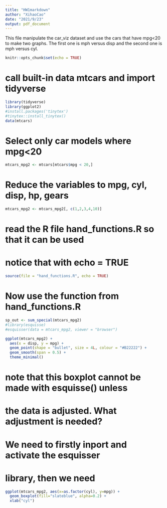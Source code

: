 ```yaml
---
title: "HW1markdown"
author: "XihaoCao"
date: "2021/9/23"
output: pdf_document
---
```

This file manipulate the car_viz dataset and use the cars that have mpg<20 to make two graphs. The first one is mph versus disp and the second one is mph versus cyl.
```r
knitr::opts_chunk$set(echo = TRUE)
```


# call built-in data mtcars and import tidyverse
```r
library(tidyverse)
library(ggplot2)
#install.packages('tinytex')
#tinytex::install_tinytex()
data(mtcars)
```

# Select only car models where mpg<20
```r
mtcars_mpg2 <- mtcars[mtcars$mpg < 20,]
```


# Reduce the variables to mpg, cyl, disp, hp, gears
```r
mtcars_mpg2 <- mtcars_mpg2[, c(1,2,3,4,10)]
```


# read the R file hand_functions.R so that it can be used
# notice that with echo = TRUE 
```r
source(file = "hand_functions.R", echo = TRUE)
```


# Now use the function from hand_functions.R
```r
sp_out <- sum_special(mtcars_mpg2)
#library(esquisse)
#esquisser(data = mtcars_mpg2, viewer = "browser")

ggplot(mtcars_mpg2) +
  aes(x = disp, y = mpg) +
  geom_point(shape = "bullet", size = 4L, colour = "#B22222") +
  geom_smooth(span = 0.5) +
  theme_minimal()
```

# note that this boxplot cannot be made with esquisse() unless
# the data is adjusted.  What adjustment is needed?

# We need to firstly inport and activate the esquisser
# library, then we need 
```r
ggplot(mtcars_mpg2, aes(x=as.factor(cyl), y=mpg)) + 
  geom_boxplot(fill="slateblue", alpha=0.2) + 
  xlab("cyl")
```